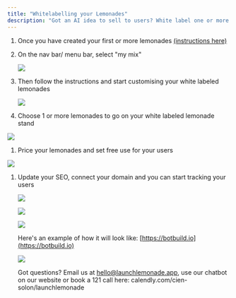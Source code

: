 ```yaml
---
title: "Whitelabelling your Lemonades"
description: "Got an AI idea to sell to users? White label one or more lemonades and monetise."
---
```


1. Once you have created your first or more lemonades [(instructions here)](https://docs.launchlemonade.app/quickstart)

2. On the nav bar/ menu bar, select "my mix"

   ![](/Screenshot2025-02-23at4.01.24PM.png)

3. Then follow the instructions and start customising your white labeled lemonades




   ![](/Screenshot2025-02-23at4.02.00PM.png)

4. Choose 1 or more lemonades to go on your white labeled lemonade stand

![](/Screenshot2025-02-23at4.02.12PM.png)

1. Price your lemonades and set free use for your users

![](/Screenshot2025-02-23at4.02.18PM.png)

1. Update your SEO, connect your domain and you can start tracking your users




   ![](/Screenshot2025-02-23at4.02.32PM.png)

   ![](/Screenshot2025-02-23at4.02.39PM.png)

   ![](/Screenshot2025-02-23at4.02.46PM.png)

   Here's an example of how it will look like: [https://botbuild.io](https://botbuild.io)




   ![](/Screenshot2025-02-23at4.05.52PM.png)




   Got questions? Email us at [hello@launchlemonade.app](mailto:hello@launchlemonade.app), use our chatbot on our website or book a 121 call here: calendly.com/cien-solon/launchlemonade